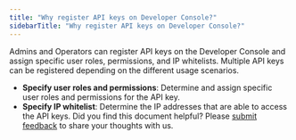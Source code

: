 ```yaml
---
title: "Why register API keys on Developer Console?"
sidebarTitle: "Why register API keys on Developer Console?"
---
```


Admins and Operators can register API keys on the Developer Console and assign specific user roles, permissions, and IP whitelists. Multiple API keys can be registered depending on the different usage scenarios.

- **Specify user roles and permissions**: Determine and assign specific user roles and permissions for the API key.
- **Specify IP whitelist**: Determine the IP addresses that are able to access the API keys.
<Tip>Did you find this document helpful? Please [submit feedback](https://forms.zohopublic.com/cobo/form/DocumentFeedbackForm/formperma/QvLOhxJv1_JMsJ-1dleZ8Itb_7rzN-LtgvsDdxosoVI) to share your thoughts with us.</Tip>